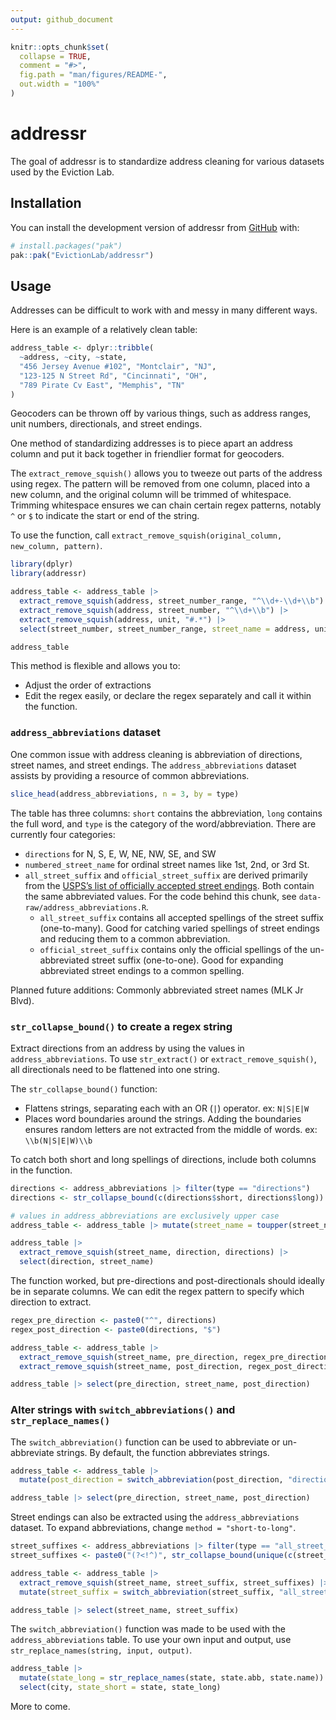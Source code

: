 ```yaml
---
output: github_document
---
```


<!-- README.md is generated from README.Rmd. Please edit that file -->

```r
knitr::opts_chunk$set(
  collapse = TRUE,
  comment = "#>",
  fig.path = "man/figures/README-",
  out.width = "100%"
)
```

# addressr

<!-- badges: start -->
<!-- badges: end -->

The goal of addressr is to standardize address cleaning for various datasets used by the Eviction Lab.

## Installation

You can install the development version of addressr from [GitHub](https://github.com/) with:

``` r
# install.packages("pak")
pak::pak("EvictionLab/addressr")
```

## Usage

Addresses can be difficult to work with and messy in many different ways. 

Here is an example of a relatively clean table:

```r
address_table <- dplyr::tribble(
  ~address, ~city, ~state,
  "456 Jersey Avenue #102", "Montclair", "NJ",
  "123-125 N Street Rd", "Cincinnati", "OH",
  "789 Pirate Cv East", "Memphis", "TN"
)
```

Geocoders can be thrown off by various things, such as address ranges, unit numbers, directionals, and street endings.

One method of standardizing addresses is to piece apart an address column and put it back together in friendlier format for geocoders.

The `extract_remove_squish()` allows you to tweeze out parts of the address using regex. The pattern will be removed from one column, placed into a new column, and the original column will be trimmed of whitespace. Trimming whitespace ensures we can chain certain regex patterns, notably `^` or `$` to indicate the start or end of the string.

To use the function, call `extract_remove_squish(original_column, new_column, pattern)`. 

```r
library(dplyr)
library(addressr)

address_table <- address_table |>
  extract_remove_squish(address, street_number_range, "^\\d+-\\d+\\b") |>
  extract_remove_squish(address, street_number, "^\\d+\\b") |>
  extract_remove_squish(address, unit, "#.*") |>
  select(street_number, street_number_range, street_name = address, unit, everything())

address_table
```

This method is flexible and allows you to:

- Adjust the order of extractions
- Edit the regex easily, or declare the regex separately and call it within the function.

### `address_abbreviations` dataset

One common issue with address cleaning is abbreviation of directions, street names, and street endings. The `address_abbreviations` dataset assists by providing a resource of common abbreviations.

```r
slice_head(address_abbreviations, n = 3, by = type)
```

The table has three columns: `short` contains the abbreviation, `long` contains the full word, and `type` is the category of the word/abbreviation. There are currently four categories:

- `directions` for N, S, E, W, NE, NW, SE, and SW
- `numbered_street_name` for ordinal street names like 1st, 2nd, or 3rd St.
- `all_street_suffix` and `official_street_suffix` are derived primarily from the [USPS's list of officially accepted street endings](https://pe.usps.com/text/pub28/28apc_002.htm). Both contain the same abbreviated values. For the code behind this chunk, see `data-raw/address_abbreviations.R`.
  - `all_street_suffix` contains all accepted spellings of the street suffix (one-to-many). Good for catching varied spellings of street endings and reducing them to a common abbreviation.
  - `official_street_suffix` contains only the official spellings of the un-abbreviated street suffix (one-to-one). Good for expanding abbreviated street endings to a common spelling.
  
Planned future additions: Commonly abbreviated street names (MLK Jr Blvd).

### `str_collapse_bound()` to create a regex string

Extract directions from an address by using the values in `address_abbreviations`. To use `str_extract()` or `extract_remove_squish()`, all directionals need to be flattened into one string. 

The `str_collapse_bound()` function:

- Flattens strings, separating each with an OR (`|`) operator. ex: `N|S|E|W`
- Places word boundaries around the strings. Adding the boundaries ensures random letters are not extracted from the middle of words. ex: `\\b(N|S|E|W)\\b`

To catch both short and long spellings of directions, include both columns in the function.

```r
directions <- address_abbreviations |> filter(type == "directions")
directions <- str_collapse_bound(c(directions$short, directions$long))

# values in address_abbreviations are exclusively upper case
address_table <- address_table |> mutate(street_name = toupper(street_name))

address_table |> 
  extract_remove_squish(street_name, direction, directions) |> 
  select(direction, street_name)
```

The function worked, but pre-directions and post-directionals should ideally be in separate columns. We can edit the regex pattern to specify which direction to extract.

```r
regex_pre_direction <- paste0("^", directions)
regex_post_direction <- paste0(directions, "$")

address_table <- address_table |> 
  extract_remove_squish(street_name, pre_direction, regex_pre_direction) |> 
  extract_remove_squish(street_name, post_direction, regex_post_direction)

address_table |> select(pre_direction, street_name, post_direction)
```

### Alter strings with `switch_abbreviations()` and `str_replace_names()`

The `switch_abbreviation()` function can be used to abbreviate or un-abbreviate strings. By default, the function abbreviates strings.

```r
address_table <- address_table |> 
  mutate(post_direction = switch_abbreviation(post_direction, "directions"))

address_table |> select(pre_direction, street_name, post_direction)
```

Street endings can also be extracted using the `address_abbreviations` dataset. To expand abbreviations, change `method = "short-to-long"`.

```r
street_suffixes <- address_abbreviations |> filter(type == "all_street_suffix")
street_suffixes <- paste0("(?<!^)", str_collapse_bound(unique(c(street_suffixes$short, street_suffixes$long))), "$")

address_table <- address_table |> 
  extract_remove_squish(street_name, street_suffix, street_suffixes) |> 
  mutate(street_suffix = switch_abbreviation(street_suffix, "all_street_suffix", "short-to-long"))

address_table |> select(street_name, street_suffix)
```

The `switch_abbreviation()` function was made to be used with the `address_abbreviations` table. To use your own input and output, use `str_replace_names(string, input, output)`.

```r
address_table |> 
  mutate(state_long = str_replace_names(state, state.abb, state.name)) |>
  select(city, state_short = state, state_long)
```

More to come.
